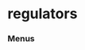 # regulators


### Menus
<ul className='grid grid-cols-1 md:grid-cols-2 lg:grid-cols-3 xl:grid-cols-4 gap-4 -ml-6'><ReferenceCard
    title="sec"
    description="schema_files, sic_search, symbol_map, institutions_search, cik_map, rss_litigation"
    url="regulators/sec"
/><ReferenceCard
    title="cftc"
    description=""
    url="regulators/cftc"
/>
</ul>

